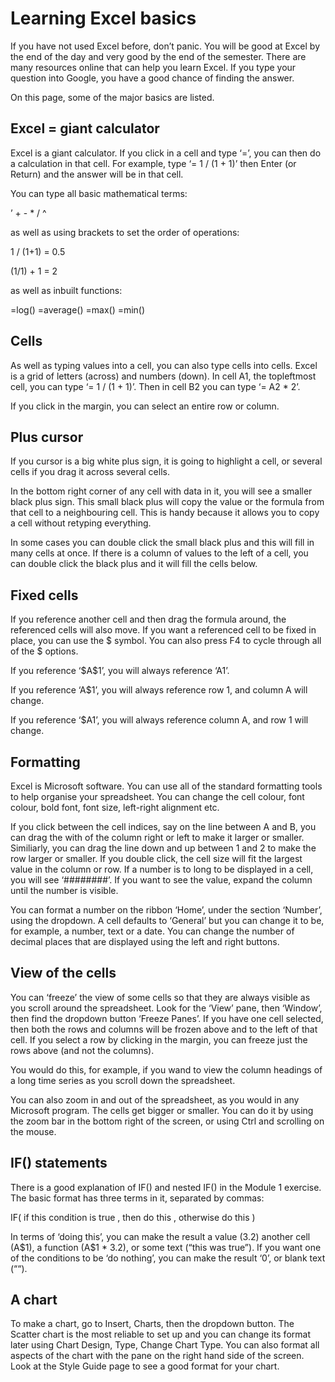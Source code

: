 <!-- # (PART)  Supporting Material {-}  -->

# Learning Excel basics {#excelbasics .unnumbered}

If you have not used Excel before, don't panic. You will be good at Excel by the end of the day and very good by the end of the semester. There are many resources online that can help you learn Excel. If you type your question into Google, you have a good chance of finding the answer.

On this page, some of the major basics are listed.

## Excel = giant calculator {-}

Excel is a giant calculator. If you click in a cell and type '=', you can then do a calculation in that cell. For example, type '= 1 / (1 + 1)' then Enter (or Return) and the answer will be in that cell.

You can type all basic mathematical terms: 

' + - * / ^

as well as using brackets to set the order of operations:

1 / (1+1) = 0.5

(1/1) + 1 = 2

as well as inbuilt functions:

=log() =average() =max() =min()

## Cells {-}

As well as typing values into a cell, you can also type cells into cells. Excel is a grid of letters (across) and numbers (down). In cell A1, the topleftmost cell, you can type '= 1 / (1 + 1)'. Then in cell B2 you can type '= A2 * 2'.

If you click in the margin, you can select an entire row or column. 

## Plus cursor {-}

If you cursor is a big white plus sign, it is going to highlight a cell, or several cells if you drag it across several cells.

In the bottom right corner of any cell with data in it, you will see a smaller black plus sign. This small black plus will copy the value or the formula from that cell to a neighbouring cell. This is handy because it allows you to copy a cell without retyping everything.

In some cases you can double click the small black plus and this will fill in many cells at once. If there is a column of values to the left of a cell, you can double click the black plus and it will fill the cells below.

## Fixed cells {-}

If you reference another cell and then drag the formula around, the referenced cells will also move. If you want a referenced cell to be fixed in place, you can use the $ symbol. You can also press F4 to cycle through all of the $ options. 

If you reference '$A$1', you will always reference 'A1'.

If you reference 'A$1', you will always reference row 1, and column A will change.

If you reference '$A1', you will always reference column A, and row 1 will change.

## Formatting {-}

Excel is Microsoft software. You can use all of the standard formatting tools to help organise your spreadsheet. You can change the cell colour, font colour, bold font, font size, left-right alignment etc.

If you click between the cell indices, say on the line between A and B, you can drag the with of the column right or left to make it larger or smaller. Similiarly, you can drag the line down and up between 1 and 2 to make the row larger or smaller. If you double click, the cell size will fit the largest value in the column or row. If a number is to long to be displayed in a cell, you will see '########'. If you want to see the value, expand the column until the number is visible.

You can format a number on the ribbon 'Home', under the section 'Number', using the dropdown. A cell defaults to 'General' but you can change it to be, for example, a number, text or a date. You can change the number of decimal places that are displayed using the left and right buttons. 

## View of the cells {-}

You can 'freeze' the view of some cells so that they are always visible as you scroll around the spreadsheet. Look for the 'View' pane, then 'Window', then find the dropdown button 'Freeze Panes'. If you have one cell selected, then both the rows and columns will be frozen above and to the left of that cell. If you select a row by clicking in the margin, you can freeze just the rows above (and not the columns). 

You would do this, for example, if you wand to view the column headings of a long time series as you scroll down the spreadsheet. 

You can also zoom in and out of the spreadsheet, as you would in any Microsoft program. The cells get bigger or smaller. You can do it by using the zoom bar in the bottom right of the screen, or using Ctrl and scrolling on the mouse. 

## IF() statements {-}

There is a good explanation of IF() and nested IF() in the Module 1 exercise. The basic format has three terms in it, separated by commas:

IF( if this condition is true , then do this , otherwise do this )

In terms of 'doing this', you can make the result a value (3.2) another cell (A$1), a function (A$1 * 3.2), or some text ("this was true"). If you want one of the conditions to be 'do nothing', you can make the result '0', or blank text (""). 

## A chart {-}

To make a chart, go to Insert, Charts, then the dropdown button. The Scatter chart is the most reliable to set up and you can change its format later using Chart Design, Type, Change Chart Type. You can also format all aspects of the chart with the pane on the right hand side of the screen. Look at the Style Guide page to see a good format for your chart. 

